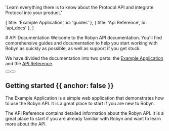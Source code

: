 
  'Learn everything there is to know about the Protocol API and integrate Protocol into your product.'

  { title: 'Example Application', id: 'guides' },
  { title: 'Api Reference', id: 'api_docs' },
]

<HeroPattern />

<div className="text-white">
# API Documentation
Welcome to the Robyn API documentation. You'll find comprehensive guides and documentation to help you start working with Robyn as quickly as possible, as well as support if you get stuck. 

We have divided the documentation into two parts: the [Example Application](#guides) and the [API Reference](#resources).

<div className="not-prose mb-16 mt-6 flex gap-3">
  <Button href="/documentation/example_app" arrow="right" children="Real World App" />
  <Button href="/documentation/api_reference" variant="outline" children="Api Docs" />
</div>

## Getting started {{ anchor: false }}

The Example Application is a simple web application that demonstrates how to use the Robyn API. It is a great place to start if you are new to Robyn.

The API Reference contains detailed information about the Robyn API. It is a great place to start if you are already familiar with Robyn and want to learn more about the API.


</div>
<Guides />

<ApiDocs />

